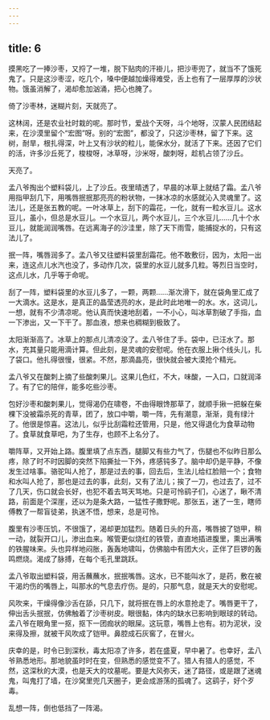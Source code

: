 ```yaml
---
---
---
```

title: 6
---



摸黑吃了一捧沙枣，又捋了一堆，脱下贴肉的汗褂儿，把沙枣兜了，就当不了饿死鬼了。只是这沙枣涩，吃几个，嗓中便越加燥得难受，舌上也有了一层厚厚的沙状物。饿虽消解了，渴却愈加汹涌，把心也腌了。

倚了沙枣林，迷糊片刻，天就亮了。

这林阔，还是农业社时栽的呢。那时节，爱战个天呀，斗个地呀，汉蒙人民团结起来，在沙漠里留个“宏图”呀。别的“宏图”，都没了，只这沙枣林，留了下来。这树，耐旱，根扎得深，叶上又有沙状的粒儿，能保水分，就活了下来。还因了它们的活，许多沙丘死了，梭梭呀，冰草呀，沙米呀，酸刺呀，趁机占领了沙丘。

天亮了。

孟八爷掏出个塑料袋儿，上了沙丘。夜里晴透了，早晨的冰草上就结了霜。孟八爷用指甲刮几下，用嘴唇抿抿那亮亮的粉状物，一抹冰凉的水感就沁入灵魂里了。这法儿，还是张五教的呢。一叶冰草上，刮下的霜花，一化，就有一粒水豆儿。这水豆儿，虽小，但总是水豆儿。一个水豆儿，两个水豆儿，三个水豆儿……几十个水豆儿，就能润润嘴唇。在远离海子的沙洼里，除了天下雨雪，能捕捉水的，只有这法儿了。

抿一阵，嘴唇润多了。孟八爷又往塑料袋里刮霜花。他不敢敷衍，因为，太阳一出来，连这点儿水汽也没了，多动作几次，袋里的水豆儿就多几粒。等烈日当空时，这点儿水，几乎等于命呢。

刮了一阵，塑料袋里的水豆儿多了，一颗，两颗……渐次滑下，就在袋角里汇成了一大滴水。这是水，是真正的晶莹透亮的水，是此时此地唯一的水。水，这词儿，一想，就有不少清凉呢。他认真而快速地刮着，一不小心，叫冰草割破了手指，血一下渗出，又一下干了。那血液，想来也稠糊到极致了。

太阳渐渐高了。冰草上的那点儿清凉没了。孟八爷住了手。袋中，已汪水了。那水，充其量只能用滴计算。但此刻，是灵魂的安慰呢。他在衣服上揪个线头儿，扎了袋口。他扎得很慢，很紧。不然，那滴晶亮，很快就会被大漠抢个精光。

孟八爷又在酸刺上摘了些酸刺果儿。这果儿色红，不大，味酸，一入口，口就润泽了。有了它的陪伴，能多吃些沙枣。

包好沙枣和酸刺果儿，觉得渴仍在啸卷，不由得眼馋那草了，就顺手揪一把躲在柴棵下没被霜杀死的青草，团了，放口中嚼，嚼一阵，先有潮意，渐渐，竟有绿汁了。他很是惊喜。这法儿，似乎比刮霜粒还管用，只是，他又得退化为食草动物了。食草就食草吧，为了生存，也顾不上名分了。

嚼阵草，又开始上路。腹里填了点东西，腿脚又有些力气了，伤腿也不似昨日那么疼，除了时不时因脚的突然下陷撕扯一下外，疼感钝多了。脑中却仍是平静，不像发生过啥事。骆驼叫人抢了，那是过去的事，回去后，生法儿给红脸赔一个；食物和水叫人抢了，那也是过去的事，此刻，又有了法儿；挨了一刀，也过去了，过不了几天，伤口就会长好，也犯不着去骂天骂地。只是可怜鹞子们，心迷了，瞅不清路，前面是个深崖，还以为是条大路，一猛性子撒野呢。那张五，迷了一生，瞎师傅教了一帮盲徒弟，执迷不悟，想来，总是可怜。

腹里有沙枣压饥，不很饿了，渴却更加猛烈。随着日头的升高，嘴唇披了铠甲，稍一动，就裂开口儿，渗出血来。喉管更似烧红的铁管，直直地插进腹里，熏出满嘴的铁腥味来。头也异样地闷胀，轰轰地啸叫，仿佛脑中有团大火，正伴了巨锣的轰鸣燃烧。渴成了脉搏，在每个毛孔里跳跃。

孟八爷取出塑料袋，用舌蘸蘸水，抿抿嘴唇。这水，已不能叫水了，是药，敷在被干渴灼伤的嘴唇上，叫那水的气息去疗伤。是的，只那气息，就是天大的安慰呢。

风吹来，干燥得像沙舌在舔，只几下，就将抿在唇上的水意抢走了。嘴唇更干了，伸出舌头抿抿，仿佛触着了沙枣树皮。眼很黏，体内的缺水已影响到眼球的转动。孟八爷在眼角里一抠，抠下一团痂状的眼屎。这玩意，嘴唇上也有。初为泥状，没来得及擦，就被干风吹成了铠甲。鼻腔成石灰窖了，在冒火。

庆幸的是，时令已到深秋，毒太阳凉了许多，若在盛夏，早中暑了。也幸好，孟八爷熟悉地形。那地貌虽时时在变，但熟悉的感觉变不了。猎人有猎人的感觉，不然，这深秋的大漠，也是天大的坟墓呢。要是大风弥天，迷了路径，或是跟了迷魂鬼，叫鬼打了墙，在沙窝里兜几天圈子，更会成游荡的孤魂了。这鹞子，好个歹毒。

乱想一阵，倒也低挡了一阵渴。
